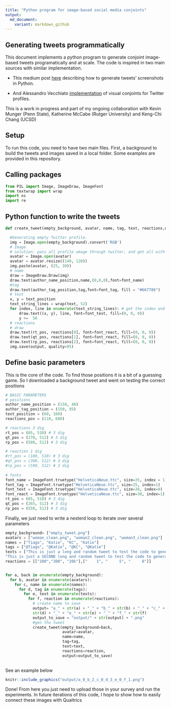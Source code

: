 ```yaml
---
title: "Python program for image-based social media conjoints"
output:
  md_document:
    variant: markdown_github
---
```


## Generating tweets programmatically

This document implements a python program to generate conjoint image-based tweets programatically and at scale. The code is inspired in two main sources with similar implementation. 

- This medium post [here](https://medium.com/analytics-vidhya/how-to-create-twitter-screenshots-with-python-c142ef71fda7) describing how to generate tweets' screenshots in Python. 

- And Alessandro Vecchiato [implementation](https://github.com/avecchiato/Introducing_Visual_Conjoints) of visual conjoints for Twitter profiles.

This is a work in progress and part of my ongoing collaboration with Kevin Munger (Penn State), Katherine McCabe (Rutger University) and Keng-Chi Chang (UCSD)

## Setup

To run this code, you need to have two main files. First, a background to build the tweets and images saved in a local folder. Some examples are provided in this repository. 

## Calling packages

```python
from PIL import Image, ImageDraw, ImageFont
from textwrap import wrap
import os
import re
```

## Python function to write the tweets


```python

def create_tweet(empty_background, avatar, name, tag, text, reactions,output):

  #Generating empty Twitter profile.
  img = Image.open(empty_background).convert('RGB')
  # Image
  # solution: pass all profile umage through twitter, and get all with the dimensions
  avatar = Image.open(avatar) 
  avatar = avatar.resize((140, 120))
  img.paste(avatar, (25, 30))
  # name
  draw = ImageDraw.Draw(img)
  draw.text(author_name_position,name,(0,0,0),font=font_name)
  #tag
  draw.text(author_tag_position,tag,font=font_tag, fill = "#667786")
  # text
  x, y = text_position
  text_string_lines = wrap(text, 52)
  for index, line in enumerate(text_string_lines): # get the index and the text
      draw.text((x, y), line, font=font_text, fill=(0, 0, 0)) 
      y +=  50
  # reactions
  # draw
  draw.text(rt_pos, reactions[0], font=font_react, fill=(0, 0, 0)) 
  draw.text(qt_pos, reactions[1], font=font_react, fill=(0, 0, 0)) 
  draw.text(rp_pos, reactions[2], font=font_react, fill=(0, 0, 0)) 
  img.save(output, quality=95)

```

## Define basic parameters

This is the core of the code. To find those positions it is a bit of a guessing game. So I downloaded a background tweet and went on testing the correct positions

```python
# BASIC PARAMETERS
# positions  
author_name_position = (150, 40)
author_tag_position = (150, 95)
text_position = (60, 160)
reactions_pos = (110, 600)

# reactions 3 dig
rt_pos = (65, 510) # 3 dig
qt_pos = (270, 512) # 3 dig
rp_pos = (580, 512) # 3 dig

# reaction 1 dig
#rt_pos = (100, 510) # 3 dig
#qt_pos = (300, 512) # 3 dig
#rp_pos = (590, 512) # 3 dig
  
# fonts
font_name = ImageFont.truetype("HelveticaNeue.ttc", size=35, index = 1)
font_tag = ImageFont.truetype("HelveticaNeue.ttc", size=25, index=1)
font_text = ImageFont.truetype("HelveticaNeue.ttc", size=38, index=0)
font_react = ImageFont.truetype("HelveticaNeue.ttc", size=30, index=1)
rt_pos = (65, 510) # 3 dig
qt_pos = (265, 512) # 3 dig
rp_pos = (550, 512) # 3 dig
```

Finally, we just need to write a nesterd loop to iterate over several parameters


```python

empty_background= ["empty_tweet.png"]
avatars = ["woman_clean.png", "woman2_clean.png", "woman3_clean.png"]
names = ["Tiago", "Katie", "KC", "Katie"]
tags = ["@Tiago", "@Katie", "@KC", "@Katie"]
texts = ["This is just a long and random tweet to test the code to generate conjoints tweets on the fly. This is gonna be great! It looks better longer the text is", 
"This is just a SECOND long and random tweet to test the code to generate conjoints tweets on the fly. This is gonna be great! It looks better longer the text is"]
reactions = [["100","300", "20k"],["    1", "     5", "     6"]]


for a, back in enumerate(empty_background):
  for b, avatar in enumerate(avatars):
    for c, name in enumerate(names):
      for d, tag in enumerate(tags):
        for e, text in enumerate(texts):
          for f, reaction in enumerate(reactions):
            # create name to save
            output= "a_" + str(a) + "_" + "b_" + str(b) + "_" + "c_" + str(c) + "_" + "d_" + \
            str(d) + "_" + "e_" + str(e) + "_" + "f_" + str(f)
            output_to_save = "output/" + str(output) + ".png"
            #gen the tweet
            create_tweet(empty_background=back, 
                         avatar=avatar, 
                         name=name, 
                         tag=tag, 
                         text=text, 
                         reactions=reaction, 
                         output=output_to_save)                         
            
```

See an example below

```r
knitr::include_graphics("output/a_0_b_2_c_0_d_3_e_0_f_1.png")
```


Done! From here you just need to upload those in your survey and run the experiments. In future iterations of this code, I hope to show how to easily connect these images with Qualtrics
